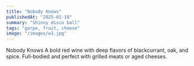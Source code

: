 ```yaml
---
title: "Nobody Knows"
publishedAt: "2025-01-18"
summary: "Shinny disco ball"
tags: "garpe, fruit, cheese"
image: "/images/w1.jpg"
---
```

Nobody Knows
A bold red wine with deep flavors of blackcurrant, oak, and spice. Full-bodied and perfect with grilled meats or aged cheeses.